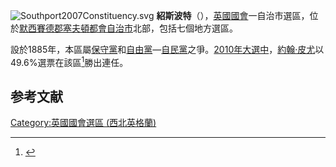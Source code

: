 [[File:Southport2007Constituency.svg|right]]
'''紹斯波特'''（{{lang-en|Southport}}），[[英國|英國]][[英國國會|國會]]一自治市選區，位於[[默西賽德郡|默西賽德郡]][[塞夫頓都會自治市|塞夫頓都會自治市]]北部，包括七個地方選區。

設於1885年，本區屬[[保守黨_(英國)|保守黨]]和[[英國自由黨|自由黨]]—[[自由民主黨_(英國)|自民黨]]之爭。[[2010年英國大選|2010年大選中]]，[[約翰·皮尤|約翰·皮尤]]以49.6%選票在該區<ref name="">{{cite news
|publisher=[[英國廣播公司|英國廣播公司]]
|date=2010年5月7日
|title=Election 2010/Constituency/Southport
|url=http://news.bbc.co.uk/1/shared/election2010/results/constituency/e33.stm
|accessdate=2010年10月18日
|archive-date=2017年9月6日
|archive-url=https://web.archive.org/web/20170906182333/http://news.bbc.co.uk/1/shared/election2010/results/constituency/e33.stm
|dead-url=no
}}</ref>勝出連任。

==参考文献==
<div class="references-small">
<references></references>
</div>

{{DEFAULTSORT:Southport (UK Parliament constituency)}}
[[Category:英國國會選區_(西北英格蘭)|Category:英國國會選區 (西北英格蘭)]]